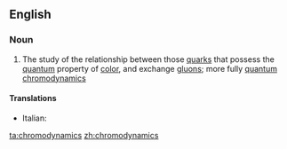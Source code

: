 ==English==

===Noun===
{{en-noun|-}}

# {{context|physics|lang=en}} The study of the relationship between those [[quark]]s that possess the [[quantum]] property of [[color]], and exchange [[gluon]]s; more fully [[quantum chromodynamics]]

====Translations====
{{trans-top|The study of quarks with color}}
* Italian: {{t-|it|cromodinamica|f}}
{{trans-mid}}
{{trans-bottom}}

[[ta:chromodynamics]]
[[zh:chromodynamics]]